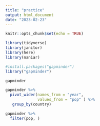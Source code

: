 ```yaml
---
title: "practice"
output: html_document
date: "2023-02-23"
---
```


```r
knitr::opts_chunk$set(echo = TRUE)
```


```r
library(tidyverse)
library(janitor)
library(here)
library(naniar)
``` 


```r
#install.packages("gapminder")
library("gapminder")
```

```r
gapminder
```


```r
gapminder %>%
  pivot_wider(names_from = "year",
              values_from = "pop" ) %>%
   group_by(country) 
```

```r
gapminder %>%
  filter(pop, )
```

